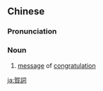 {{also|贺词}}
==Chinese==
{{zh-forms|s=贺词}}

===Pronunciation===
{{zh-pron
|m=hècí
|c=ho6 ci4
|mn=hō-sû
|cat=n
}}

===Noun===
{{zh-noun}}

# [[message]] of [[congratulation]]

{{zh-cat|Advanced}}

[[ja:賀詞]]
